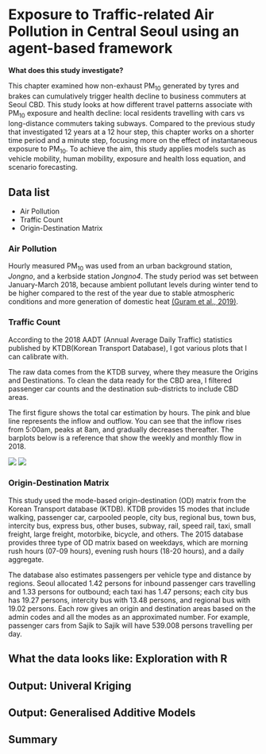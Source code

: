 # Exposure to Traffic-related Air Pollution in Central Seoul using an agent-based framework

**What does this study investigate?**

This chapter examined how non-exhaust PM~10~ generated by tyres and brakes can cumulatively trigger health decline to business commuters at Seoul CBD.
This study looks at how different travel patterns associate with PM~10~ exposure and health decline: local residents travelling with cars vs long-distance commuters taking subways.
Compared to the previous study that investigated 12 years at a 12 hour step, this chapter works on a shorter time period and a minute step, focusing more on the effect of instantaneous exposure to PM~10~.
To achieve the aim, this study applies models such as vehicle mobility, human mobility, exposure and health loss equation, and scenario forecasting.


## Data list
* Air Pollution
* Traffic Count
* Origin-Destination Matrix


### Air Pollution
Hourly measured PM~10~ was used from an urban background station, *Jongno*, and a kerbside station *Jongno4*. 
The study period was set between January-March 2018, because ambient pollutant levels during winter tend to be higher compared to the rest of the year due to stable atmospheric conditions and more generation of domestic heat [(Guram et al., 2019)](https://www.sciencedirect.com/science/article/pii/S019897151830156X#f0015).


<!-- PM~10~ -->

### Traffic Count
According to the 2018 AADT (Annual Average Daily Traffic) statistics published by KTDB(Korean Transport Database), I got various plots that I can calibrate with.


The raw data comes from the KTDB survey, where they measure the Origins and Destinations. To clean the data ready for the CBD area, I filtered passenger car counts and the destination sub-districts to include CBD areas.


The first figure shows the total car estimation by hours. The pink and blue line represents the inflow and outflow. You can see that the inflow rises from 5:00am, peaks at 8am, and gradually decreases thereafter. The barplots below is a reference that show the weekly and monthly flow in 2018.


![](https://i.imgur.com/bswStew.png)
![](https://i.imgur.com/Pp88Lb9.png)

<!--![](https://i.imgur.com/HsrkkHc.png)
![](https://i.imgur.com/Bm5OLkM.png) -->


### Origin-Destination Matrix
This study used the mode-based origin-destination (OD) matrix from the Korean Transport database (KTDB). 
KTDB provides 15 modes that include walking, passenger car, carpooled people, city bus, regional bus, town bus, intercity bus, express bus, other buses, subway, rail, speed rail, taxi, small freight, large freight, motorbike, bicycle, and others. 
The 2015 database provides three type of OD matrix based on weekdays, which are morning rush hours (07-09 hours), evening rush hours (18-20 hours), and a daily aggregate.


The database also estimates passengers per vehicle type and distance by regions.
Seoul allocated 1.42 persons for inbound passenger cars travelling and 1.33 persons for outbound; each taxi has 1.47 persons; each city bus has 19.27 persons, intercity bus with 13.48 persons, and regional bus with 19.02 persons.
Each row gives an origin and destination areas based on the admin codes and all the modes as an approximated number. For example, passenger cars from Sajik to Sajik will have 539.008 persons travelling per day.



## What the data looks like: Exploration with R


## Output: Univeral Kriging 


## Output: Generalised Additive Models


## Summary

